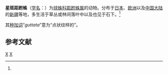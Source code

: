 {{Speciesbox
| name = 星斑距跗蛛
| status = 
| status_system = 
| image = Crustulina guttata.jpg
| genus = Crustulina
| species = guttata
| authority = (Wider, 1834)<ref name='id13010'>{{cite web| url =http://www.bioinfo.cn/db05/BjdwSpecies.php?action=view&id=13010| title =星斑距跗蛛| work =《中国动物物种编目数据库》| publisher =中国科学院微生物研究所| author =中国科学院动物研究所| accessdate =2009-04-28| deadurl =yes| archiveurl =https://web.archive.org/web/20160305055055/http://www.bioinfo.cn/db05/BjdwSpecies.php?action=view&id=13010| archivedate =2016-03-05}}</ref>
}}

'''星斑距跗蛛'''（[[学名|学名]]：{{lang|la|''Crustulina guttata''}}）为[[球蛛科|球蛛科]][[距跗蛛属|距跗蛛属]]的动物。分布于[[日本|日本]]、[[欧洲|欧洲]]以及[[中国大陆|中国大陆]]的[[新疆|新疆]]等地，多生活于草丛或林间落叶中以及也见于石下。<ref name='id13010'/>

其[[种加词|种加词]]“''guttata''”意为“点状纹样的”。

== 参考文献 ==
{{reflist}}

{{Taxonbar|from=Q1059285}}

[[Category:距跗蛛属|X]]
[[Category:_1834年描述的动物|X]]


{{蜘蛛小作品}}